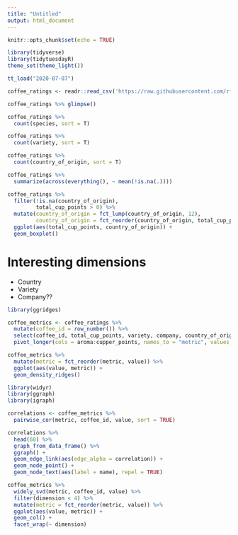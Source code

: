 ```yaml
---
title: "Untitled"
output: html_document
---
```


```r
knitr::opts_chunk$set(echo = TRUE)
```

```r
library(tidyverse)
library(tidytuesdayR)
theme_set(theme_light())

tt_load("2020-07-07")

coffee_ratings <- readr::read_csv('https://raw.githubusercontent.com/rfordatascience/tidytuesday/master/data/2020/2020-07-07/coffee_ratings.csv') 
```

```r
coffee_ratings %>% glimpse()

coffee_ratings %>% 
  count(species, sort = T)

coffee_ratings %>% 
  count(variety, sort = T)

coffee_ratings %>% 
  count(country_of_origin, sort = T)

coffee_ratings %>% 
  summarize(across(everything(), ~ mean(!is.na(.))))

coffee_ratings %>% 
  filter(!is.na(country_of_origin), 
         total_cup_points > 0) %>% 
  mutate(country_of_origin = fct_lump(country_of_origin, 12), 
         country_of_origin = fct_reorder(country_of_origin, total_cup_points)) %>% 
  ggplot(aes(total_cup_points, country_of_origin)) +
  geom_boxplot()
```

# Interesting dimensions

* Country
* Variety
* Company??

```r
library(ggridges)

coffee_metrics <- coffee_ratings %>% 
  mutate(coffee_id = row_number()) %>% 
  select(coffee_id, total_cup_points, variety, company, country_of_origin, farm_name, aroma:moisture) %>% 
  pivot_longer(cols = aroma:cupper_points, names_to = "metric", values_to = "value") 

coffee_metrics %>% 
  mutate(metric = fct_reorder(metric, value)) %>% 
  ggplot(aes(value, metric)) +
  geom_density_ridges()
```

```r
library(widyr)
library(ggraph)
library(igraph)

correlations <- coffee_metrics %>% 
  pairwise_cor(metric, coffee_id, value, sort = TRUE)

correlations %>% 
  head(60) %>% 
  graph_from_data_frame() %>% 
  ggraph() +
  geom_edge_link(aes(edge_alpha = correlation)) +
  geom_node_point() +
  geom_node_text(aes(label = name), repel = TRUE)

coffee_metrics %>% 
  widely_svd(metric, coffee_id, value) %>% 
  filter(dimension < 4) %>% 
  mutate(metric = fct_reorder(metric, value)) %>% 
  ggplot(aes(value, metric)) +
  geom_col() +
  facet_wrap(~ dimension)
```

